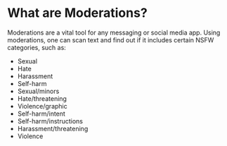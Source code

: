# What are Moderations?

Moderations are a vital tool for any messaging or social media app. Using moderations, one can scan text and find out if it includes certain NSFW categories, such as:

- Sexual
- Hate
- Harassment
- Self-harm
- Sexual/minors
- Hate/threatening
- Violence/graphic
- Self-harm/intent
- Self-harm/instructions
- Harassment/threatening
- Violence